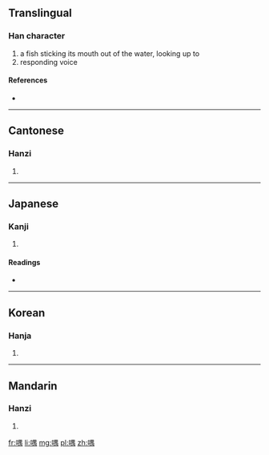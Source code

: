 ==Translingual==

===Han character===
{{Han char|rn=30|rad=口|as=09|sn=12|four=6602<sub>7</sub>|canj=口田中月 (RWLB)}}

# a fish sticking its mouth out of the water, looking up to
# responding voice

====References====
* {{Han ref|kx=0197.120|dkj=03898|dj=0418.320|hdz=10653.120|uh=5581|ud=21889|bh=D871|bd=55409}}

----

==Cantonese==

===Hanzi===
{{yue-hanzi|jyut=|y=yung4}}

# {{defn|lang=yue|sort=口09}}

----

==Japanese==

===Kanji===
{{ja-kanji|grade=|rs=口09}}

# {{defn|lang=ja|sort=口09}}

====Readings====
* {{ja-readings|on=[[ぎょう]] (gyō), [[ぐ]] (gu), [[ごう]] (gō)|kun=[[あぎとう]] (agitou)}}

----

==Korean==

===Hanja===
{{ko-hanja|hangeul=[[옹]], [[우]]|rv=ong, u|mr=ong, u}}

# {{defn|lang=ko|sort=口09}}

----

==Mandarin==

===Hanzi===
{{cmn-hanzi|pin=[[yóng]] ([[yong2]]), [[yú]] ([[yu2]])|wg=yung<sup>2</sup>, yü<sup>2</sup>}}

# {{defn|lang=cmn|sort=口09}}

[[fr:喁]]
[[li:喁]]
[[mg:喁]]
[[pl:喁]]
[[zh:喁]]